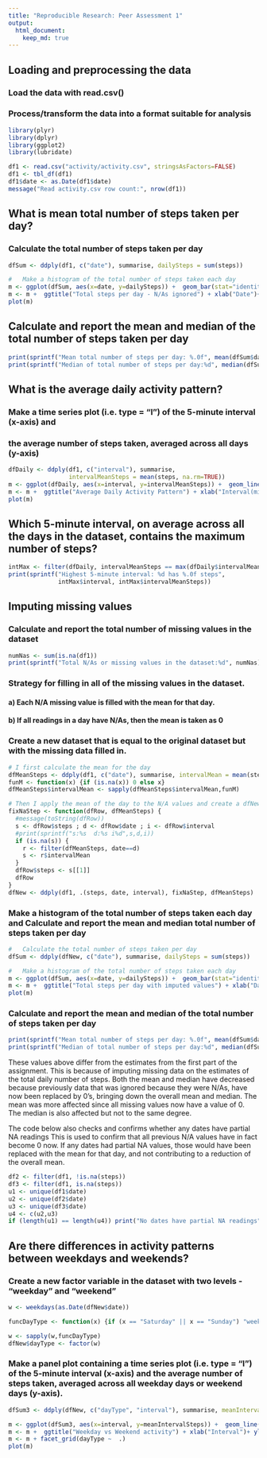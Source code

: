 ```yaml
---
title: "Reproducible Research: Peer Assessment 1"
output: 
  html_document:
    keep_md: true
---
```


## Loading and preprocessing the data

### Load the data with read.csv()
### Process/transform the data into a format suitable for analysis

```r
library(plyr)
library(dplyr)
library(ggplot2)
library(lubridate)
```
```r
df1 <- read.csv("activity/activity.csv", stringsAsFactors=FALSE) 
df1 <- tbl_df(df1)
df1$date <- as.Date(df1$date)
message("Read activity.csv row count:", nrow(df1))
```

## What is mean total number of steps taken per day?

###   Calculate the total number of steps taken per day  
```r
dfSum <- ddply(df1, c("date"), summarise, dailySteps = sum(steps))

#   Make a histogram of the total number of steps taken each day
m <- ggplot(dfSum, aes(x=date, y=dailySteps)) +  geom_bar(stat="identity") 
m <- m +  ggtitle("Total steps per day - N/As ignored") + xlab("Date")+ ylab("Steps per day") 
plot(m)
```

##   Calculate and report the mean and median of the total number of steps taken per day

```r
print(sprintf("Mean total number of steps per day: %.0f", mean(dfSum$dailySteps, na.rm=TRUE)))
print(sprintf("Median of total number of steps per day:%d", median(dfSum$dailySteps, na.rm=TRUE)))
```

## What is the average daily activity pattern?

### Make a time series plot (i.e. type = "l") of the 5-minute interval (x-axis) and 
### the average number of steps taken, averaged across all days (y-axis)
```r
dfDaily <- ddply(df1, c("interval"), summarise, 
                 intervalMeanSteps = mean(steps, na.rm=TRUE))
m <- ggplot(dfDaily, aes(x=interval, y=intervalMeanSteps)) +  geom_line(stat="identity") 
m <- m +  ggtitle("Average Daily Activity Pattern") + xlab("Interval(min)")+ ylab("Steps") 
plot(m)
```

## Which 5-minute interval, on average across all the days in the dataset, contains the maximum number of steps?
```r
intMax <- filter(dfDaily, intervalMeanSteps == max(dfDaily$intervalMeanSteps))
print(sprintf("Highest 5-minute interval: %d has %.0f steps", 
              intMax$interval, intMax$intervalMeanSteps))
```

## Imputing missing values

### Calculate and report the total number of missing values in the dataset 
```r
numNas <- sum(is.na(df1))
print(sprintf("Total N/As or missing values in the dataset:%d", numNas))
```

### Strategy for filling in all of the missing values in the dataset. 
#### a) Each N/A missing value is filled with the mean for that day. 
#### b) If all readings in a day have N/As, then the mean is taken as 0

### Create a new dataset that is equal to the original dataset but with the missing data filled in.

```r
# I first calculate the mean for the day
dfMeanSteps <- ddply(df1, c("date"), summarise, intervalMean = mean(steps, na.rm=TRUE))
funM <- function(x) {if (is.na(x)) 0 else x}
dfMeanSteps$intervalMean <- sapply(dfMeanSteps$intervalMean,funM)

# Then I apply the mean of the day to the N/A values and create a dfNew
fixNaStep <- function(dfRow, dfMeanSteps) { 
  #message(toString(dfRow))
  s <- dfRow$steps ; d <- dfRow$date ; i <- dfRow$interval
  #print(sprintf("s:%s  d:%s i%d",s,d,i))
  if (is.na(s)) { 
    r <- filter(dfMeanSteps, date==d)
    s <- r$intervalMean
  }
  dfRow$steps <- s[[1]]
  dfRow
}
dfNew <- ddply(df1, .(steps, date, interval), fixNaStep, dfMeanSteps)
```

### Make a histogram of the total number of steps taken each day and Calculate and report the mean and median total number of steps taken per day
```r

#   Calculate the total number of steps taken per day
dfSum <- ddply(dfNew, c("date"), summarise, dailySteps = sum(steps))

#   Make a histogram of the total number of steps taken each day
m <- ggplot(dfSum, aes(x=date, y=dailySteps)) +  geom_bar(stat="identity") 
m <- m +  ggtitle("Total steps per day with imputed values") + xlab("Date") + ylab("Steps per day") 
plot(m)
```

###   Calculate and report the mean and median of the total number of steps taken per day
```r
print(sprintf("Mean total number of steps per day: %.0f", mean(dfSum$dailySteps)))
print(sprintf("Median of total number of steps per day:%d", median(dfSum$dailySteps)))
```

These values above differ from the estimates from the first part of the assignment. This is
because of imputing missing data on the estimates of the total daily number of steps.
Both the mean and median have decreased because previously data that was ignored because
they were N/As, have now been replaced by 0's, bringing down the overall mean and median.
The mean was more affected since all missing values now have a value of 0. 
The median is also affected but not to the same degree.

The code below also checks and confirms whether any dates have partial NA readings
This is used to confirm that all previous N/A values have in fact become 0 now.
If any dates had partial NA values, those would have been replaced with the mean for 
that day, and not contributing to a reduction of the overall mean.
```r
df2 <- filter(df1, !is.na(steps))
df3 <- filter(df1, is.na(steps))
u1 <- unique(df1$date)
u2 <- unique(df2$date)
u3 <- unique(df3$date)
u4 <- c(u2,u3)
if (length(u1) == length(u4)) print("No dates have partial NA readings")
```

## Are there differences in activity patterns between weekdays and weekends?

### Create a new factor variable in the dataset with two levels  - "weekday" and "weekend"
```r
w <- weekdays(as.Date(dfNew$date))

funcDayType <- function(x) {if (x == "Saturday" || x == "Sunday") "weekend" else "weekday"}

w <- sapply(w,funcDayType)
dfNew$dayType <- factor(w)
```

### Make a panel plot containing a time series plot (i.e. type = "l") of the 5-minute interval (x-axis) and the average number of steps taken, averaged across all weekday days or weekend days (y-axis). 

```r
dfSum3 <- ddply(dfNew, c("dayType", "interval"), summarise, meanIntervalSteps = mean(steps))

m <- ggplot(dfSum3, aes(x=interval, y=meanIntervalSteps)) +  geom_line() 
m <- m +  ggtitle("Weekday vs Weekend activity") + xlab("Interval")+ ylab("Steps") 
m <- m + facet_grid(dayType ~  .)
plot(m)
```





